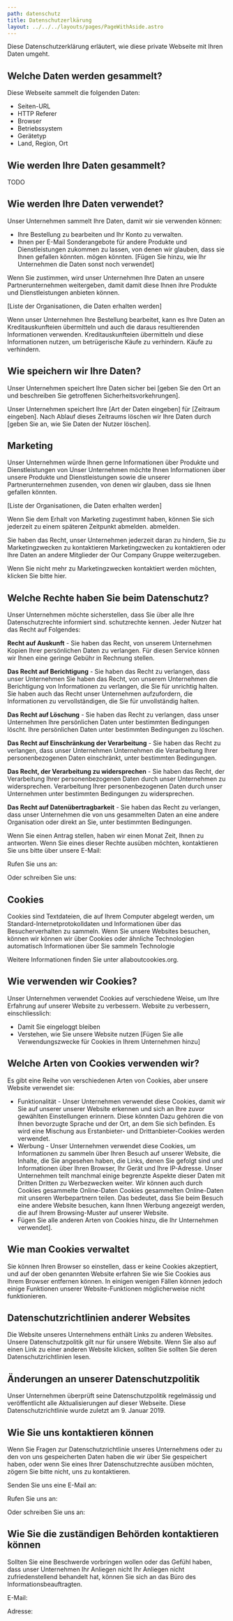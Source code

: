 ```yaml
---
path: datenschutz
title: Datenschutzerlkärung
layout: ../../../layouts/pages/PageWithAside.astro
---
```


Diese Datenschutzerklärung erläutert, wie diese private Webseite mit Ihren Daten umgeht.

## Welche Daten werden gesammelt?

Diese Webseite sammelt die folgenden Daten:

* Seiten-URL
* HTTP Referer
* Browser
* Betriebssystem
* Gerätetyp
* Land, Region, Ort

## Wie werden Ihre Daten gesammelt?

TODO

## Wie werden Ihre Daten verwendet?

Unser Unternehmen sammelt Ihre Daten, damit wir sie verwenden können:

* Ihre Bestellung zu bearbeiten und Ihr Konto zu verwalten.
* Ihnen per E-Mail Sonderangebote für andere Produkte und Dienstleistungen zukommen zu lassen, von denen wir glauben, dass sie Ihnen gefallen könnten.
    mögen könnten.
\[Fügen Sie hinzu, wie Ihr Unternehmen die Daten sonst noch verwendet\]

Wenn Sie zustimmen, wird unser Unternehmen Ihre Daten an unsere Partnerunternehmen weitergeben, damit
damit diese Ihnen ihre Produkte und Dienstleistungen anbieten können.

\[Liste der Organisationen, die Daten erhalten werden\]

Wenn unser Unternehmen Ihre Bestellung bearbeitet, kann es Ihre Daten an Kreditauskunfteien übermitteln und auch die daraus resultierenden Informationen verwenden.
Kreditauskunfteien übermitteln und diese Informationen nutzen, um betrügerische Käufe zu verhindern.
Käufe zu verhindern.

## Wie speichern wir Ihre Daten?

Unser Unternehmen speichert Ihre Daten sicher bei \[geben Sie den Ort an und beschreiben Sie
getroffenen Sicherheitsvorkehrungen].

Unser Unternehmen speichert Ihre \[Art der Daten eingeben\] für \[Zeitraum eingeben\].
Nach Ablauf dieses Zeitraums löschen wir Ihre Daten durch \[geben Sie an, wie Sie
Daten der Nutzer löschen\].

## Marketing

Unser Unternehmen würde Ihnen gerne Informationen über Produkte und Dienstleistungen von
Unser Unternehmen möchte Ihnen Informationen über unsere Produkte und Dienstleistungen sowie die unserer Partnerunternehmen zusenden, von denen wir glauben, dass sie Ihnen gefallen könnten.

\[Liste der Organisationen, die Daten erhalten werden\]

Wenn Sie dem Erhalt von Marketing zugestimmt haben, können Sie sich jederzeit zu einem späteren Zeitpunkt abmelden.
abmelden.

Sie haben das Recht, unser Unternehmen jederzeit daran zu hindern, Sie zu Marketingzwecken zu kontaktieren
Marketingzwecken zu kontaktieren oder Ihre Daten an andere Mitglieder der Our Company
Gruppe weiterzugeben.

Wenn Sie nicht mehr zu Marketingzwecken kontaktiert werden möchten, klicken Sie bitte
hier.

## Welche Rechte haben Sie beim Datenschutz?

Unser Unternehmen möchte sicherstellen, dass Sie über alle Ihre Datenschutzrechte informiert sind.
schutzrechte kennen. Jeder Nutzer hat das Recht auf Folgendes:

**Recht auf Auskunft** - Sie haben das Recht, von unserem Unternehmen Kopien
Ihrer persönlichen Daten zu verlangen. Für diesen Service können wir Ihnen eine geringe Gebühr in Rechnung stellen.

**Das Recht auf Berichtigung** - Sie haben das Recht zu verlangen, dass unser Unternehmen
Sie haben das Recht, von unserem Unternehmen die Berichtigung von Informationen zu verlangen, die Sie für unrichtig halten. Sie haben auch das Recht
unser Unternehmen aufzufordern, die Informationen zu vervollständigen, die Sie für unvollständig halten.

**Das Recht auf Löschung** - Sie haben das Recht zu verlangen, dass unser Unternehmen Ihre persönlichen Daten unter bestimmten Bedingungen löscht.
Ihre persönlichen Daten unter bestimmten Bedingungen zu löschen.

**Das Recht auf Einschränkung der Verarbeitung** - Sie haben das Recht zu verlangen, dass unser Unternehmen
Unternehmen die Verarbeitung Ihrer personenbezogenen Daten einschränkt, unter bestimmten
Bedingungen.

**Das Recht, der Verarbeitung zu widersprechen** - Sie haben das Recht, der Verarbeitung Ihrer personenbezogenen Daten durch unser Unternehmen zu widersprechen.
Verarbeitung Ihrer personenbezogenen Daten durch unser Unternehmen unter bestimmten Bedingungen zu widersprechen.

**Das Recht auf Datenübertragbarkeit** - Sie haben das Recht zu verlangen, dass unser
Unternehmen die von uns gesammelten Daten an eine andere Organisation oder
direkt an Sie, unter bestimmten Bedingungen.

Wenn Sie einen Antrag stellen, haben wir einen Monat Zeit, Ihnen zu antworten. Wenn Sie
eines dieser Rechte ausüben möchten, kontaktieren Sie uns bitte über unsere E-Mail:

Rufen Sie uns an:

Oder schreiben Sie uns:

## Cookies

Cookies sind Textdateien, die auf Ihrem Computer abgelegt werden, um Standard-Internetprotokolldaten
und Informationen über das Besucherverhalten zu sammeln. Wenn Sie unsere Websites besuchen, können wir
können wir über Cookies oder ähnliche Technologien automatisch Informationen über Sie sammeln
Technologie

Weitere Informationen finden Sie unter allaboutcookies.org.

## Wie verwenden wir Cookies?

Unser Unternehmen verwendet Cookies auf verschiedene Weise, um Ihre Erfahrung auf unserer Website zu verbessern.
Website zu verbessern, einschliesslich:

* Damit Sie eingeloggt bleiben
* Verstehen, wie Sie unsere Website nutzen
\[Fügen Sie alle Verwendungszwecke für Cookies in Ihrem Unternehmen hinzu]

## Welche Arten von Cookies verwenden wir?

Es gibt eine Reihe von verschiedenen Arten von Cookies, aber unsere Website verwendet sie:

* Funktionalität - Unser Unternehmen verwendet diese Cookies, damit wir Sie auf unserer
    unserer Website erkennen und sich an Ihre zuvor gewählten Einstellungen erinnern. Diese könnten
    Dazu gehören die von Ihnen bevorzugte Sprache und der Ort, an dem Sie sich befinden. Es wird eine Mischung aus
    Erstanbieter- und Drittanbieter-Cookies werden verwendet.
* Werbung - Unser Unternehmen verwendet diese Cookies, um Informationen zu sammeln über
    Ihren Besuch auf unserer Website, die Inhalte, die Sie angesehen haben, die Links, denen Sie gefolgt sind
    und Informationen über Ihren Browser, Ihr Gerät und Ihre IP-Adresse. Unser
    Unternehmen teilt manchmal einige begrenzte Aspekte dieser Daten mit Dritten
    Dritten zu Werbezwecken weiter. Wir können auch durch Cookies gesammelte Online-Daten
    Cookies gesammelten Online-Daten mit unseren Werbepartnern teilen. Das bedeutet, dass Sie beim Besuch
    eine andere Website besuchen, kann Ihnen Werbung angezeigt werden, die auf Ihrem
    Browsing-Muster auf unserer Website.
* Fügen Sie alle anderen Arten von Cookies hinzu, die Ihr Unternehmen verwendet].

## Wie man Cookies verwaltet

Sie können Ihren Browser so einstellen, dass er keine Cookies akzeptiert, und auf der oben genannten Website erfahren Sie
wie Sie Cookies aus Ihrem Browser entfernen können. In einigen wenigen Fällen können jedoch einige Funktionen unserer
Website-Funktionen möglicherweise nicht funktionieren.

## Datenschutzrichtlinien anderer Websites

Die Website unseres Unternehmens enthält Links zu anderen Websites. Unsere Datenschutzpolitik
gilt nur für unsere Website. Wenn Sie also auf einen Link zu einer anderen Website klicken, sollten Sie
sollten Sie deren Datenschutzrichtlinien lesen.

## Änderungen an unserer Datenschutzpolitik

Unser Unternehmen überprüft seine Datenschutzpolitik regelmässig und veröffentlicht alle
Aktualisierungen auf dieser Webseite. Diese Datenschutzrichtlinie wurde zuletzt am 9. Januar
2019.

## Wie Sie uns kontaktieren können

Wenn Sie Fragen zur Datenschutzrichtlinie unseres Unternehmens oder zu den von uns gespeicherten Daten haben
die wir über Sie gespeichert haben, oder wenn Sie eines Ihrer Datenschutzrechte ausüben möchten,
zögern Sie bitte nicht, uns zu kontaktieren.

Senden Sie uns eine E-Mail an:

Rufen Sie uns an:

Oder schreiben Sie uns an:

## Wie Sie die zuständigen Behörden kontaktieren können

Sollten Sie eine Beschwerde vorbringen wollen oder das Gefühl haben, dass unser Unternehmen Ihr Anliegen nicht
Ihr Anliegen nicht zufriedenstellend behandelt hat, können Sie sich an das
Büro des Informationsbeauftragten.

E-Mail:

Adresse:
